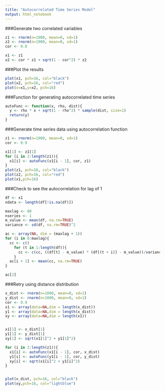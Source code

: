 ```yaml
---
title: "Autocorrelated Time Series Model"
output: html_notebook
---
```

###Generate two correlated variables
```r
z1 <- rnorm(n=1000, mean=0, sd=1)
z2 <- rnorm(n=1000, mean=0, sd=1)
cor <- 0.8

x1 <- z1
x2 <- cor * z1 + sqrt(1 - cor^2) * z2
```
###Plot the results
```r
plot(x1, pch=16, col="black")
plot(x2, pch=16, col="red")
plot(x=x1,y=x2, pch=16)
```

###Function for generating autocorrelated time series
```r
autoFunc <- function(x, rho, dist){
  y <- rho * x + sqrt(1 - rho^2) * sample(dist, size=1)
  return(y)
}
```


###Generate time series data using autocorrelation function
```r
z1 <- rnorm(n=1000, mean=0, sd=1)
cor <- 0.9

x1[1] <- z1[1]
for (i in 2:length(z1)){
  x1[i] <- autoFunc(x1[i - 1], cor, z1)
}
plot(z1, pch=16, col="black")
plot(z2, pch=16, col="red")
plot(x1,pch=16)
```

###Check to see the autocorrelation for lag of 1
```r
df <- x1
ndata <- length(df[!is.na(df)])

maxlag <- 80
nseries <- 1
m_value <- mean(df, na.rm=TRUE)
variance <- sd(df, na.rm=TRUE)^2

ac <- array(NA, dim = (maxlag + 1))
for (i in 0:maxlag){
  cc <- c()
    for (t in 1:length(df)){
      cc <- c(cc, ((df[t] - m_value) * (df[(t + i)] - m_value))/variance)
    }
  ac[i + 1] <- mean(cc, na.rm=TRUE)
}

ac[2]
```

###Retry using distance distribution
```r
x_dist <- rnorm(n=1000, mean=0, sd=1)
y_dist <- rnorm(n=1000, mean=0, sd=1)
cor <- 0.9
x1 <- array(data=NA,dim = length(x_dist))
y1 <- array(data=NA,dim = length(x_dist))
xy <- array(data=NA,dim = length(x1))


x1[1] <- x_dist[1]
y1[1] <- y_dist[1]
xy[1] <- sqrt(x1[1]^2 + y1[1]^2)

for (i in 2:length(z1)){
  x1[i] <- autoFunc(x1[i - 1], cor, x_dist)
  y1[i] <- autoFunc(y1[i - 1], cor, y_dist)
  xy[i] <- sqrt(x1[i]^2 + y1[i]^2)
}


plot(x_dist, pch=16, col="black")
plot(xy,pch=16, col="lightblue")
```

